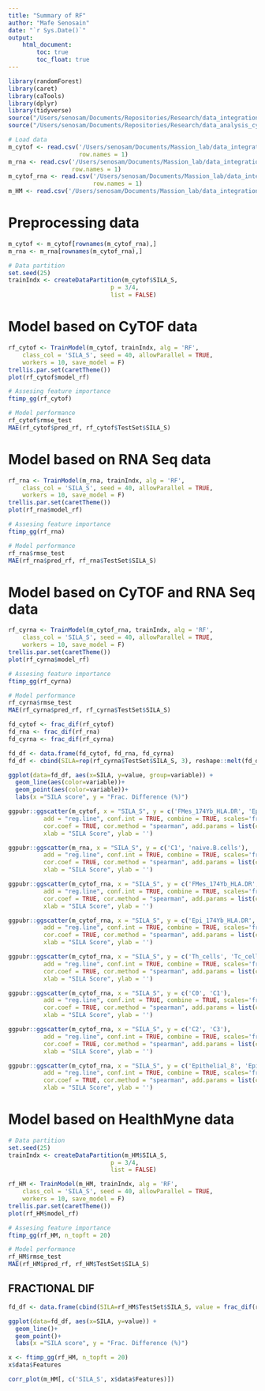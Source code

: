 ```yaml
---
title: "Summary of RF"
author: "Mafe Senosain"
date: "`r Sys.Date()`"
output:
    html_document:
        toc: true
        toc_float: true
---
```


```r
library(randomForest)
library(caret)
library(caTools)
library(dplyr)
library(tidyverse)
source("/Users/senosam/Documents/Repositories/Research/data_integration/R/52_MLtraining.R")
source("/Users/senosam/Documents/Repositories/Research/data_analysis_cytof/R/20_ClustAnnot_functions.R")
```

```r
# Load data
m_cytof <- read.csv('/Users/senosam/Documents/Massion_lab/data_integration/ML/m_cytof.csv', 
                    row.names = 1)
m_rna <- read.csv('/Users/senosam/Documents/Massion_lab/data_integration/ML/m_rna.csv', 
                  row.names = 1)
m_cytof_rna <- read.csv('/Users/senosam/Documents/Massion_lab/data_integration/ML/m_cytof_rna.csv', 
                        row.names = 1)
m_HM <- read.csv('/Users/senosam/Documents/Massion_lab/data_integration/ML/m_HM.csv', row.names = 1)
```

# Preprocessing data
```r
m_cytof <- m_cytof[rownames(m_cytof_rna),]
m_rna <- m_rna[rownames(m_cytof_rna),]

# Data partition
set.seed(25)
trainIndx <- createDataPartition(m_cytof$SILA_S,
                             p = 3/4, 
                             list = FALSE)
```


# Model based on CyTOF data
```r
rf_cytof <- TrainModel(m_cytof, trainIndx, alg = 'RF', 
    class_col = 'SILA_S', seed = 40, allowParallel = TRUE, 
    workers = 10, save_model = F)
trellis.par.set(caretTheme())
plot(rf_cytof$model_rf)

# Assesing feature importance
ftimp_gg(rf_cytof)

# Model performance
rf_cytof$rmse_test
MAE(rf_cytof$pred_rf, rf_cytof$TestSet$SILA_S)
```


# Model based on RNA Seq data
```r
rf_rna <- TrainModel(m_rna, trainIndx, alg = 'RF', 
    class_col = 'SILA_S', seed = 40, allowParallel = TRUE, 
    workers = 10, save_model = F)
trellis.par.set(caretTheme())
plot(rf_rna$model_rf)

# Assesing feature importance
ftimp_gg(rf_rna)

# Model performance
rf_rna$rmse_test
MAE(rf_rna$pred_rf, rf_rna$TestSet$SILA_S)
```


# Model based on CyTOF and RNA Seq data
```r
rf_cyrna <- TrainModel(m_cytof_rna, trainIndx, alg = 'RF', 
    class_col = 'SILA_S', seed = 40, allowParallel = TRUE, 
    workers = 10, save_model = F)
trellis.par.set(caretTheme())
plot(rf_cyrna$model_rf)

# Assesing feature importance
ftimp_gg(rf_cyrna)

# Model performance
rf_cyrna$rmse_test
MAE(rf_cyrna$pred_rf, rf_cyrna$TestSet$SILA_S)
```

```r
fd_cytof <- frac_dif(rf_cytof)
fd_rna <- frac_dif(rf_rna)
fd_cyrna <- frac_dif(rf_cyrna)

fd_df <- data.frame(fd_cytof, fd_rna, fd_cyrna)
fd_df <- cbind(SILA=rep(rf_cyrna$TestSet$SILA_S, 3), reshape::melt(fd_df))

ggplot(data=fd_df, aes(x=SILA, y=value, group=variable)) +
  geom_line(aes(color=variable))+
  geom_point(aes(color=variable))+
  labs(x ="SILA score", y = "Frac. Difference (%)")
```

```r
ggpubr::ggscatter(m_cytof, x = "SILA_S", y = c('FMes_174Yb_HLA.DR', 'Epi_174Yb_HLA.DR'),
          add = "reg.line", conf.int = TRUE, combine = TRUE, scales='free',
          cor.coef = TRUE, cor.method = "spearman", add.params = list(color = 'grey'),
          xlab = "SILA Score", ylab = '')
```

```r
ggpubr::ggscatter(m_rna, x = "SILA_S", y = c('C1', 'naive.B.cells'),
          add = "reg.line", conf.int = TRUE, combine = TRUE, scales='free',
          cor.coef = TRUE, cor.method = "spearman", add.params = list(color = 'grey'),
          xlab = "SILA Score", ylab = '')
```

```r
ggpubr::ggscatter(m_cytof_rna, x = "SILA_S", y = c('FMes_174Yb_HLA.DR', 'C1'),
          add = "reg.line", conf.int = TRUE, combine = TRUE, scales='free',
          cor.coef = TRUE, cor.method = "spearman", add.params = list(color = 'grey'),
          xlab = "SILA Score", ylab = '')
```

```r
ggpubr::ggscatter(m_cytof_rna, x = "SILA_S", y = c('Epi_174Yb_HLA.DR', 'FMes_174Yb_HLA.DR', 'Endo_174Yb_HLA.DR'),
          add = "reg.line", conf.int = TRUE, combine = TRUE, scales='free',
          cor.coef = TRUE, cor.method = "spearman", add.params = list(color = 'grey'),
          xlab = "SILA Score", ylab = '')
```

```r
ggpubr::ggscatter(m_cytof_rna, x = "SILA_S", y = c('Th_cells', 'Tc_cells', 'Myeloid'),
          add = "reg.line", conf.int = TRUE, combine = TRUE, scales='free',
          cor.coef = TRUE, cor.method = "spearman", add.params = list(color = 'grey'),
          xlab = "SILA Score", ylab = '')
```

```r
ggpubr::ggscatter(m_cytof_rna, x = "SILA_S", y = c('C0', 'C1'),
          add = "reg.line", conf.int = TRUE, combine = TRUE, scales='free',
          cor.coef = TRUE, cor.method = "spearman", add.params = list(color = 'grey'),
          xlab = "SILA Score", ylab = '')
```

```r
ggpubr::ggscatter(m_cytof_rna, x = "SILA_S", y = c('C2', 'C3'),
          add = "reg.line", conf.int = TRUE, combine = TRUE, scales='free',
          cor.coef = TRUE, cor.method = "spearman", add.params = list(color = 'grey'),
          xlab = "SILA Score", ylab = '')
```

```r
ggpubr::ggscatter(m_cytof_rna, x = "SILA_S", y = c('Epithelial_8', 'Epithelial_9', 'Epithelial_10'),
          add = "reg.line", conf.int = TRUE, combine = TRUE, scales='free',
          cor.coef = TRUE, cor.method = "spearman", add.params = list(color = 'grey'),
          xlab = "SILA Score", ylab = '')
```



# Model based on HealthMyne data
```r
# Data partition
set.seed(25)
trainIndx <- createDataPartition(m_HM$SILA_S,
                             p = 3/4, 
                             list = FALSE)

rf_HM <- TrainModel(m_HM, trainIndx, alg = 'RF', 
    class_col = 'SILA_S', seed = 40, allowParallel = TRUE, 
    workers = 10, save_model = F)
trellis.par.set(caretTheme())
plot(rf_HM$model_rf)

# Assesing feature importance
ftimp_gg(rf_HM, n_topft = 20)

# Model performance
rf_HM$rmse_test
MAE(rf_HM$pred_rf, rf_HM$TestSet$SILA_S)

```

## FRACTIONAL DIF

```r
fd_df <- data.frame(cbind(SILA=rf_HM$TestSet$SILA_S, value = frac_dif(rf_HM)))

ggplot(data=fd_df, aes(x=SILA, y=value)) +
  geom_line()+
  geom_point()+
  labs(x ="SILA score", y = "Frac. Difference (%)")
```


```r
x <- ftimp_gg(rf_HM, n_topft = 20)
x$data$Features

corr_plot(m_HM[, c('SILA_S', x$data$Features)])

```
